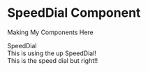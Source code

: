 
<Meta of={SpeedDialStories} />

<style>
  {`
    .subheading {
      --mediumdark: '#999999';
      font-weight: 700;
      font-size: 13px;
      color: #999;
      letter-spacing: 6px;
      line-height: 24px;
      text-transform: uppercase;
      margin-bottom: 12px;
      margin-top: 40px;
    }
  `}
</style>

# SpeedDial Component

Making My Components Here

<div className="subheading">SpeedDial</div>

<div>This is using the up SpeedDial!</div>

<Canvas of={SpeedDialStories.Up} />

<ArgTypes of={SpeedDialStories} />

<div>This is the speed dial but right!!</div>

<Canvas of={SpeedDialStories.Right} />
